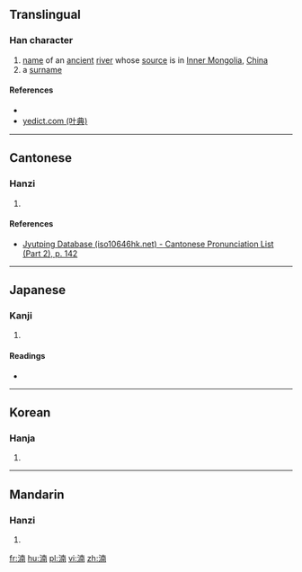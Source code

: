 ==Translingual==

===Han character===
{{Han char|rn=85|rad=水|as=09|sn=12|four=34127|canj=EJBJ|ids=⿰氵南}}

# [[name]] of an [[ancient]] [[river]] whose [[source]] is in [[Inner Mongolia]], [[China]]
# a [[surname]]

====References====
* {{Han ref|kx=0638.200|dkj=17878|dj=1045.110|hdz=31670.010|uh=6E73|ud=28275|bh=D9F5|bd=55797}}
*[http://yedict.com/htm/6E/6E73.htm yedict.com (叶典)]

----

==Cantonese==

===Hanzi===
{{yue-hanzi|jyut=[[naam5]], [[laam5]]|y=naam5, laam5}}

# {{defn|lang=yue|sort=水09}}

====References====
*[http://www.iso10646hk.net/jp/document/download.jsp Jyutping Database (iso10646hk.net) - Cantonese Pronunciation List (Part 2), p. 142]

----

==Japanese==

===Kanji===
{{ja-kanji|grade=|rs=水09}}

# {{defn|lang=ja|sort=水09}}

====Readings====
* {{ja-readings|on=[[だん]] (dan), [[なん]] (nan)|kun=}}

----

==Korean==

===Hanja===
{{ko-hanja|hangeul=남|eumhun=|rv=nam|mr=nam|y=nam}}

# {{defn|lang=ko|sort=水09}}

----

==Mandarin==

===Hanzi===
{{cmn-hanzi|pin=[[nǎn]] ([[nan3]])|wg=nan<sup>3</sup>}}

# {{defn|lang=cmn|sort=水09}}

[[fr:湳]]
[[hu:湳]]
[[pl:湳]]
[[vi:湳]]
[[zh:湳]]